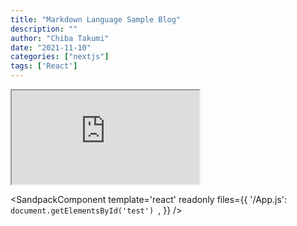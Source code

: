 ```yaml
---
title: "Markdown Language Sample Blog"
description: ""
author: "Chiba Takumi"
date: "2021-11-10"
categories: ["nextjs"]
tags: ['React']
---
```


<iframe src="https://codesandbox.io/embed/static-html-ulom6g?autoresize=1&expanddevtools=1&fontsize=14&hidenavigation=1&moduleview=1&theme=dark&view=editor"
  style={{
    width: '100%',
    minHeight: '500px',
    borderRadius: 4,
    overflow: 'hidden'
  }}
  title="static-html"
  allow="accelerometer; ambient-light-sensor; camera; encrypted-media; geolocation; gyroscope; hid; microphone; midi; payment; usb; vr; xr-spatial-tracking"
  sandbox="allow-forms allow-modals allow-popups allow-presentation allow-same-origin allow-scripts"
  loading="lazy"
></iframe>

<SandpackComponent template='react' readonly files={{
  '/App.js': `document.getElementsById('test')
  `,
}}  />

